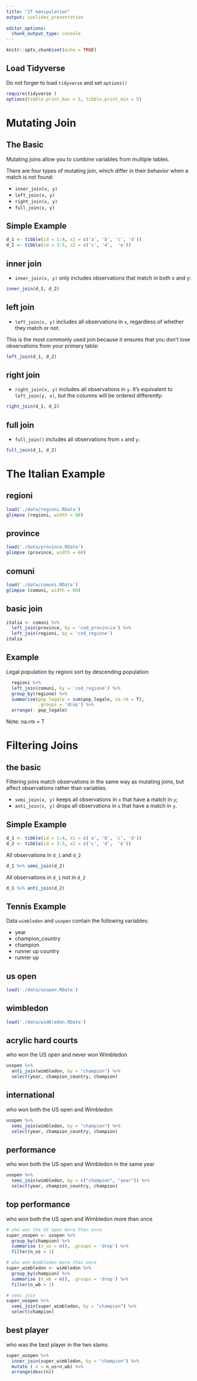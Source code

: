 ```yaml
---
title: "2T manipulation"
output: ioslides_presentation
   
editor_options: 
  chunk_output_type: console
---
```


```r
knitr::opts_chunk$set(echo = TRUE)
```


## Load Tidyverse 

Do not forger to load `tidyverse` and set `options()`

```r
require(tidyverse )
options(tibble.print_max = 5, tibble.print_min = 5)
```


# Mutating Join


## The Basic

Mutating joins allow you to combine variables from multiple tables.  

There are four types of mutating join, which differ in their behavior when a match is not found: 

* `inner_join(x, y)`
* `left_join(x, y)`
* `right_join(x, y)`
* `full_join(x, y)`

## Simple Example 

```r
d_1 <- tibble(id = 1:4, x1 = c('a', 'b', 'c', 'd'))
d_2 <- tibble(id = 3:5, x2 = c('c', 'd',  'e'))
```

## inner join

* `inner_join(x, y)` only includes observations that match in both x and y:

```r
inner_join(d_1, d_2)
```


## left join 

* `left_join(x, y)` includes all observations in `x`, regardless of whether they match or not. 

This is the most commonly used join because it ensures that you don’t lose observations from your primary table:

```r
left_join(d_1, d_2)
```

## right join 

* `right_join(x, y)` includes all observations in `y`. It’s equivalent to `left_join(y, x)`, but the columns will be ordered differently:

```r
right_join(d_1, d_2)
```

## full join 

* `full_join()` includes all observations from `x` and `y`:

```r
full_join(d_1, d_2)
```


# The Italian Example

## regioni

```r
load('./data/regioni.RData')
glimpse (regioni, width = 60)
```


## province

```r
load('./data/province.RData')
glimpse (province, width = 60)
```

## comuni

```r
load('./data/comuni.RData')
glimpse (comuni, width = 60)
```

## basic join 

```r
italia <- comuni %>% 
  left_join(province, by = 'cod_provincia') %>% 
  left_join(regioni, by = 'cod_regione') 
italia
```

## Example

Legal population by regioni sort by descending population 

```r
  regioni %>%
  left_join(comuni, by = 'cod_regione') %>%
  group_by(regione) %>%
  summarise(pop_legale = sum(pop_legale, na.rm = T), 
            .groups = 'drop') %>%
  arrange(- pop_legale)
```

Note: na.rm = T



# Filtering Joins

## the basic 

Filtering joins match observations in the same way as mutating joins, but affect observations rather than variables. 

* `semi_join(x, y)` keeps all observations in `x` that have a match in `y`;
* `anti_join(x, y)` drops all observations in `x` that have a match in `y`.



## Simple Example 

```r
d_1 <- tibble(id = 1:4, x1 = c('a', 'b', 'c', 'd'))
d_2 <- tibble(id = 3:5, x2 = c('c', 'd',  'e'))
```


All observations in `d_1` and `d_2`

```r
d_1 %>% semi_join(d_2)
```

All observations in `d_1` not in `d_2`

```r
d_1 %>% anti_join(d_2)
```


## Tennis Example

Data `wimbledon` and `usopen` contain the following variables:

* year
* champion_country
* champion
* runner up country
* runner up


## us open 

```r
load('./data/usopen.RData')
```


## wimbledon 

```r
load('./data/wimbledon.RData')
```

## acrylic hard courts

who won the US open and never won Wimbledon

```r
usopen %>% 
  anti_join(wimbledon, by = "champion") %>%
  select(year, champion_country, champion)
```

## international 

who won both the US open and Wimbledon

```r
usopen %>% 
  semi_join(wimbledon, by = "champion") %>%
  select(year, champion_country, champion)
```


## performance

who won both the US open and Wimbledon in the same year


```r
usopen %>% 
  semi_join(wimbledon, by = c("champion", "year")) %>%
  select(year, champion_country, champion) 
```

## top performance

who won both the US open and Wimbledon more than once

```r
# who won the US open more than once
super_usopen <- usopen %>% 
  group_by(champion) %>%
  summarise (n_us = n(), .groups = 'drop') %>%
  filter(n_us > 1)

# who won Wimbledon more than once
super_wimbledon <- wimbledon %>% 
  group_by(champion) %>%
  summarise (n_wb = n(), .groups = 'drop') %>%
  filter(n_wb > 1)

# semi join
super_usopen %>% 
  semi_join(super_wimbledon, by = "champion") %>%
  select(champion)
```


## best player 

who was the best player in the two slams:

```r
super_usopen %>% 
  inner_join(super_wimbledon, by = "champion") %>%
  mutate ( n = n_us+n_wb) %>%
  arrange(desc(n))
```
 


